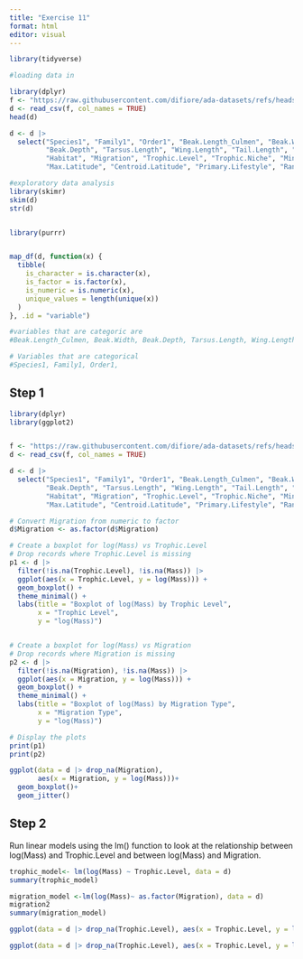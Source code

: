 ```yaml
---
title: "Exercise 11"
format: html
editor: visual
---
```


```r

library(tidyverse)

#loading data in 

library(dplyr)
f <- "https://raw.githubusercontent.com/difiore/ada-datasets/refs/heads/main/AVONETdataset1.csv"
d <- read_csv(f, col_names = TRUE)
head(d)

d <- d |>
  select("Species1", "Family1", "Order1", "Beak.Length_Culmen", "Beak.Width", 
         "Beak.Depth", "Tarsus.Length", "Wing.Length", "Tail.Length", "Mass", 
         "Habitat", "Migration", "Trophic.Level", "Trophic.Niche", "Min.Latitude", 
         "Max.Latitude", "Centroid.Latitude", "Primary.Lifestyle", "Range.Size")

#exploratory data analysis 
library(skimr)
skim(d)
str(d)


library(purrr)


map_df(d, function(x) {
  tibble(
    is_character = is.character(x),
    is_factor = is.factor(x),
    is_numeric = is.numeric(x),
    unique_values = length(unique(x))
  )
}, .id = "variable")

#variables that are categoric are
#Beak.Length_Culmen, Beak.Width, Beak.Depth, Tarsus.Length, Wing.Length, Tail.Length, Mass

# Variables that are categorical 
#Species1, Family1, Order1, 
```

## Step 1 

```r
library(dplyr)
library(ggplot2)


f <- "https://raw.githubusercontent.com/difiore/ada-datasets/refs/heads/main/AVONETdataset1.csv"
d <- read_csv(f, col_names = TRUE)

d <- d |>
  select("Species1", "Family1", "Order1", "Beak.Length_Culmen", "Beak.Width", 
         "Beak.Depth", "Tarsus.Length", "Wing.Length", "Tail.Length", "Mass", 
         "Habitat", "Migration", "Trophic.Level", "Trophic.Niche", "Min.Latitude", 
         "Max.Latitude", "Centroid.Latitude", "Primary.Lifestyle", "Range.Size")

# Convert Migration from numeric to factor
d$Migration <- as.factor(d$Migration)

# Create a boxplot for log(Mass) vs Trophic.Level
# Drop records where Trophic.Level is missing
p1 <- d |>
  filter(!is.na(Trophic.Level), !is.na(Mass)) |>
  ggplot(aes(x = Trophic.Level, y = log(Mass))) +
  geom_boxplot() +
  theme_minimal() +
  labs(title = "Boxplot of log(Mass) by Trophic Level",
       x = "Trophic Level",
       y = "log(Mass)")


# Create a boxplot for log(Mass) vs Migration
# Drop records where Migration is missing
p2 <- d |>
  filter(!is.na(Migration), !is.na(Mass)) |>
  ggplot(aes(x = Migration, y = log(Mass))) +
  geom_boxplot() +
  theme_minimal() +
  labs(title = "Boxplot of log(Mass) by Migration Type",
       x = "Migration Type",
       y = "log(Mass)")

# Display the plots
print(p1)
print(p2)

ggplot(data = d |> drop_na(Migration), 
       aes(x = Migration, y = log(Mass)))+
  geom_boxplot()+
  geom_jitter()
```
## Step 2 
Run linear models using the lm() function to look at the relationship between log(Mass) and Trophic.Level and between log(Mass) and Migration.

```r

trophic_model<- lm(log(Mass) ~ Trophic.Level, data = d)
summary(trophic_model)

migration_model <-lm(log(Mass)~ as.factor(Migration), data = d)
migration2
summary(migration_model)

ggplot(data = d |> drop_na(Trophic.Level), aes(x = Trophic.Level, y = log(Mass))) + geom_boxplot()
```


```r
ggplot(data = d |> drop_na(Trophic.Level), aes(x = Trophic.Level, y = log(Mass))) + geom_boxplot()
```
